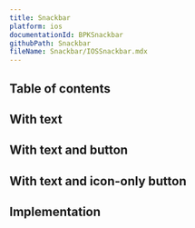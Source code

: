 ```yaml
---
title: Snackbar
platform: ios
documentationId: BPKSnackbar
githubPath: Snackbar
fileName: Snackbar/IOSSnackbar.mdx
---
```




## Table of contents

## With text

<IOSComponentScreenshots
  lightMode={screenshotWithText}
  darkMode={screenshotWithTextDm}
  altText="iOS snackbar component" />

## With text and button

<IOSComponentScreenshots
  lightMode={screenshotWithTextAndButton}
  darkMode={screenshotWithTextAndButtonDm}
  altText="iOS snackbar with text and button" />

## With text and icon-only button

<IOSComponentScreenshots
  lightMode={screenshotWithTextAndIconButton}
  darkMode={screenshotWithTextAndIconButtonDm}
  altText="iOS snackbar with text and icon-only button" />

## Implementation

<Readme file={readme} />

